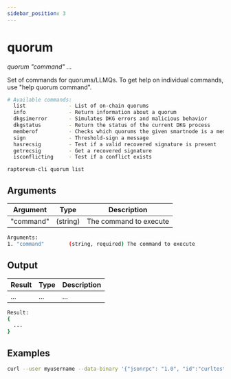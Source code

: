 ```yaml
---
sidebar_position: 3
---
```


# quorum

*quorum "command" ...*

Set of commands for quorums/LLMQs.
To get help on individual commands, use "help quorum command".

```bash
# Available commands:
  list              - List of on-chain quorums
  info              - Return information about a quorum
  dkgsimerror       - Simulates DKG errors and malicious behavior
  dkgstatus         - Return the status of the current DKG process
  memberof          - Checks which quorums the given smartnode is a member of
  sign              - Threshold-sign a message
  hasrecsig         - Test if a valid recovered signature is present
  getrecsig         - Get a recovered signature
  isconflicting     - Test if a conflict exists
```

`raptoreum-cli quorum list`


<!-- <ReactPlayer playing controls url={[
    {src: `${require('./assets/placeholder.webm').default}`, type: 'video/webm'}]} /> -->


## Arguments

| Argument | Type | Description |
|--|--|--|
| "command" | (string) | The command to execute |

```bash
Arguments:
1. "command"        (string, required) The command to execute
```

## Output

| Result | Type | Description |
|--|--|--|
| ... | ... | ... |

```bash
Result:
{
  ...
}
```


## Examples

```bash
curl --user myusername --data-binary '{"jsonrpc": "1.0", "id":"curltest", "method": "quorum", "params": [] }' -H 'content-type: text/plain;' http://127.0.0.1:9998/
```

